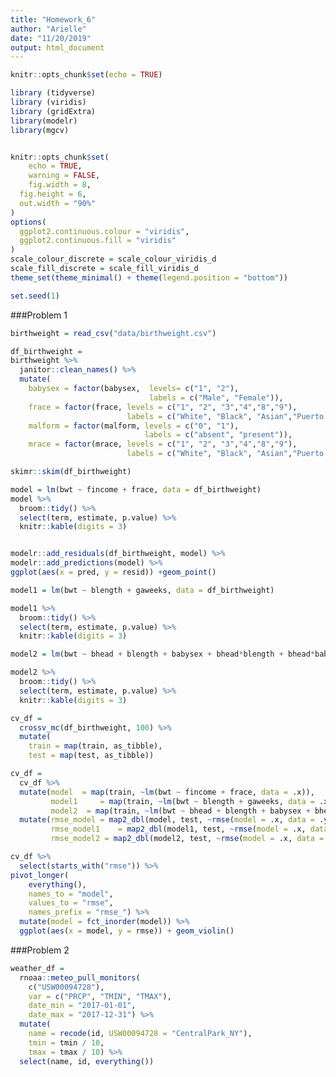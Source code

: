 ```yaml
---
title: "Homework_6"
author: "Arielle"
date: "11/20/2019"
output: html_document
---
```


```r
knitr::opts_chunk$set(echo = TRUE)

library (tidyverse)
library (viridis)
library (gridExtra)
library(modelr)
library(mgcv)


knitr::opts_chunk$set(
	echo = TRUE,
	warning = FALSE,
	fig.width = 8, 
  fig.height = 6,
  out.width = "90%"
)
options(
  ggplot2.continuous.colour = "viridis",
  ggplot2.continuous.fill = "viridis"
)
scale_colour_discrete = scale_colour_viridis_d
scale_fill_discrete = scale_fill_viridis_d
theme_set(theme_minimal() + theme(legend.position = "bottom"))

set.seed(1)
```

###Problem 1

```r
birthweight = read_csv("data/birthweight.csv")
```

```r
df_birthweight = 
birthweight %>% 
  janitor::clean_names() %>% 
  mutate( 
    babysex = factor(babysex,  levels= c("1", "2"),
                               labels = c("Male", "Female")),
    frace = factor(frace, levels = c("1", "2", "3","4","8","9"),
                          labels = c("White", "Black", "Asian","Puerto Rican","Other", "Unknown")),
    malform = factor(malform, levels = c("0", "1"),
                              labels = c("absent", "present")),
    mrace = factor(mrace, levels = c("1", "2", "3","4","8","9"),
                          labels = c("White", "Black", "Asian","Puerto Rican","Other", "Unknown")))

skimr::skim(df_birthweight)
```


```r
model = lm(bwt ~ fincome + frace, data = df_birthweight) 
model %>% 
  broom::tidy() %>% 
  select(term, estimate, p.value) %>% 
  knitr::kable(digits = 3)


modelr::add_residuals(df_birthweight, model) %>% 
modelr::add_predictions(model) %>% 
ggplot(aes(x = pred, y = resid)) +geom_point()
```

```r
model1 = lm(bwt ~ blength + gaweeks, data = df_birthweight)

model1 %>% 
  broom::tidy() %>% 
  select(term, estimate, p.value) %>% 
  knitr::kable(digits = 3)

model2 = lm(bwt ~ bhead + blength + babysex + bhead*blength + bhead*babysex + blength*babysex + bhead*blength*babysex, data = df_birthweight)

model2 %>% 
  broom::tidy() %>% 
  select(term, estimate, p.value) %>% 
  knitr::kable(digits = 3)
```

```r
cv_df =
  crossv_mc(df_birthweight, 100) %>% 
  mutate(
    train = map(train, as_tibble),
    test = map(test, as_tibble))
```

```r
cv_df = 
  cv_df %>% 
  mutate(model  = map(train, ~lm(bwt ~ fincome + frace, data = .x)),
         model1     = map(train, ~lm(bwt ~ blength + gaweeks, data = .x)),
         model2  = map(train, ~lm(bwt ~ bhead + blength + babysex + bhead*blength + bhead*babysex + blength*babysex + bhead*blength*babysex, data = as_tibble(.x)))) %>% 
  mutate(rmse_model = map2_dbl(model, test, ~rmse(model = .x, data = .y)),
         rmse_model1    = map2_dbl(model1, test, ~rmse(model = .x, data = .y)),
         rmse_model2 = map2_dbl(model2, test, ~rmse(model = .x, data = .y)))
```

```r
cv_df %>% 
  select(starts_with("rmse")) %>% 
pivot_longer(
    everything(),
    names_to = "model", 
    values_to = "rmse",
    names_prefix = "rmse_") %>% 
  mutate(model = fct_inorder(model)) %>% 
  ggplot(aes(x = model, y = rmse)) + geom_violin()
```


###Problem 2

```r
weather_df = 
  rnoaa::meteo_pull_monitors(
    c("USW00094728"),
    var = c("PRCP", "TMIN", "TMAX"), 
    date_min = "2017-01-01",
    date_max = "2017-12-31") %>%
  mutate(
    name = recode(id, USW00094728 = "CentralPark_NY"),
    tmin = tmin / 10,
    tmax = tmax / 10) %>%
  select(name, id, everything())
```


